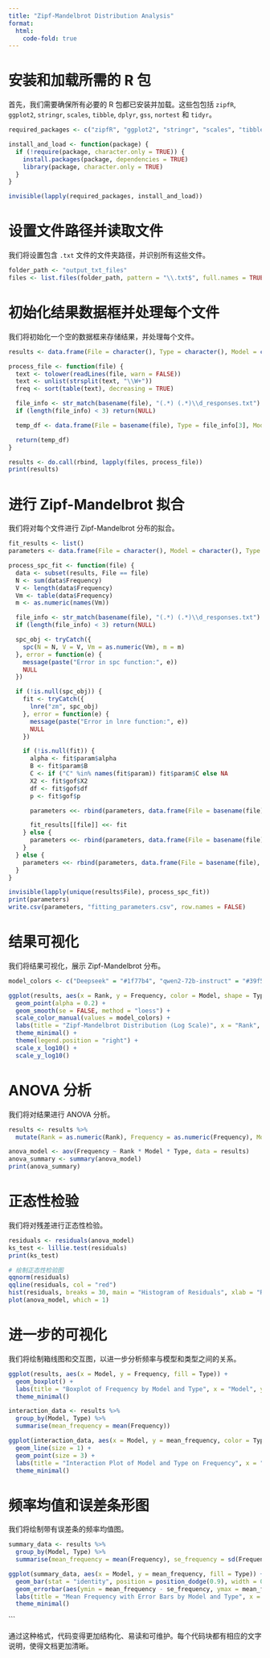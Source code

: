 ```yaml
---
title: "Zipf-Mandelbrot Distribution Analysis"
format:
  html:
    code-fold: true
---
```


# 安装和加载所需的 R 包

首先，我们需要确保所有必要的 R 包都已安装并加载。这些包包括 `zipfR`, `ggplot2`, `stringr`, `scales`, `tibble`, `dplyr`, `gss`, `nortest` 和 `tidyr`。

```r
required_packages <- c("zipfR", "ggplot2", "stringr", "scales", "tibble", "dplyr", "gss", "nortest", "tidyr")

install_and_load <- function(package) {
  if (!require(package, character.only = TRUE)) {
    install.packages(package, dependencies = TRUE)
    library(package, character.only = TRUE)
  }
}

invisible(lapply(required_packages, install_and_load))
```

# 设置文件路径并读取文件

我们将设置包含 `.txt` 文件的文件夹路径，并识别所有这些文件。

```r
folder_path <- "output_txt_files"
files <- list.files(folder_path, pattern = "\\.txt$", full.names = TRUE)
```

# 初始化结果数据框并处理每个文件

我们将初始化一个空的数据框来存储结果，并处理每个文件。

```r
results <- data.frame(File = character(), Type = character(), Model = character(), Rank = numeric(), Frequency = numeric(), stringsAsFactors = FALSE)

process_file <- function(file) {
  text <- tolower(readLines(file, warn = FALSE))
  text <- unlist(strsplit(text, "\\W+"))
  freq <- sort(table(text), decreasing = TRUE)

  file_info <- str_match(basename(file), "(.*) (.*)\\d_responses.txt")
  if (length(file_info) < 3) return(NULL)

  temp_df <- data.frame(File = basename(file), Type = file_info[3], Model = file_info[2], Rank = seq_along(freq), Frequency = as.numeric(freq), stringsAsFactors = FALSE)

  return(temp_df)
}

results <- do.call(rbind, lapply(files, process_file))
print(results)
```

# 进行 Zipf-Mandelbrot 拟合

我们将对每个文件进行 Zipf-Mandelbrot 分布的拟合。

```r
fit_results <- list()
parameters <- data.frame(File = character(), Model = character(), Type = character(), alpha = numeric(), B = numeric(), C = numeric(), X2 = numeric(), df = numeric(), p = numeric(), stringsAsFactors = FALSE)

process_spc_fit <- function(file) {
  data <- subset(results, File == file)
  N <- sum(data$Frequency)
  V <- length(data$Frequency)
  Vm <- table(data$Frequency)
  m <- as.numeric(names(Vm))

  file_info <- str_match(basename(file), "(.*) (.*)\\d_responses.txt")
  if (length(file_info) < 3) return(NULL)

  spc_obj <- tryCatch({
    spc(N = N, V = V, Vm = as.numeric(Vm), m = m)
  }, error = function(e) {
    message(paste("Error in spc function:", e))
    NULL
  })

  if (!is.null(spc_obj)) {
    fit <- tryCatch({
      lnre("zm", spc_obj)
    }, error = function(e) {
      message(paste("Error in lnre function:", e))
      NULL
    })

    if (!is.null(fit)) {
      alpha <- fit$param$alpha
      B <- fit$param$B
      C <- if ("C" %in% names(fit$param)) fit$param$C else NA
      X2 <- fit$gof$X2
      df <- fit$gof$df
      p <- fit$gof$p

      parameters <<- rbind(parameters, data.frame(File = basename(file), Model = file_info[2], Type = file_info[3], alpha = alpha, B = B, C = C, X2 = X2, df = df, p = p, stringsAsFactors = FALSE))

      fit_results[[file]] <<- fit
    } else {
      parameters <<- rbind(parameters, data.frame(File = basename(file), Model = file_info[2], Type = file_info[3], alpha = NA, B = NA, C = NA, X2 = NA, df = NA, p = NA, stringsAsFactors = FALSE))
    }
  } else {
    parameters <<- rbind(parameters, data.frame(File = basename(file), Model = file_info[2], Type = file_info[3], alpha = NA, B = NA, C = NA, X2 = NA, df = NA, p = NA, stringsAsFactors = FALSE))
  }
}

invisible(lapply(unique(results$File), process_spc_fit))
print(parameters)
write.csv(parameters, "fitting_parameters.csv", row.names = FALSE)
```

# 结果可视化

我们将结果可视化，展示 Zipf-Mandelbrot 分布。

```r
model_colors <- c("Deepseek" = "#1f77b4", "qwen2-72b-instruct" = "#39f5ff", "qwen2-7b-instruct" = "#affc68", "GPT4o" = "#fb59e0", "GPT3.5" = "#D62728")

ggplot(results, aes(x = Rank, y = Frequency, color = Model, shape = Type)) +
  geom_point(alpha = 0.2) +
  geom_smooth(se = FALSE, method = "loess") +
  scale_color_manual(values = model_colors) +
  labs(title = "Zipf-Mandelbrot Distribution (Log Scale)", x = "Rank", y = "Frequency") +
  theme_minimal() +
  theme(legend.position = "right") +
  scale_x_log10() +
  scale_y_log10()
```

# ANOVA 分析

我们将对结果进行 ANOVA 分析。

```r
results <- results %>%
  mutate(Rank = as.numeric(Rank), Frequency = as.numeric(Frequency), Model = as.factor(Model), Type = as.factor(Type))

anova_model <- aov(Frequency ~ Rank * Model * Type, data = results)
anova_summary <- summary(anova_model)
print(anova_summary)
```

# 正态性检验

我们将对残差进行正态性检验。

```r
residuals <- residuals(anova_model)
ks_test <- lillie.test(residuals)
print(ks_test)

# 绘制正态性检验图
qqnorm(residuals)
qqline(residuals, col = "red")
hist(residuals, breaks = 30, main = "Histogram of Residuals", xlab = "Residuals")
plot(anova_model, which = 1)
```

# 进一步的可视化

我们将绘制箱线图和交互图，以进一步分析频率与模型和类型之间的关系。

```r
ggplot(results, aes(x = Model, y = Frequency, fill = Type)) +
  geom_boxplot() +
  labs(title = "Boxplot of Frequency by Model and Type", x = "Model", y = "Frequency") +
  theme_minimal()

interaction_data <- results %>%
  group_by(Model, Type) %>%
  summarise(mean_frequency = mean(Frequency))

ggplot(interaction_data, aes(x = Model, y = mean_frequency, color = Type, group = Type)) +
  geom_line(size = 1) +
  geom_point(size = 3) +
  labs(title = "Interaction Plot of Model and Type on Frequency", x = "Model", y = "Mean Frequency") +
  theme_minimal()
```

# 频率均值和误差条形图

我们将绘制带有误差条的频率均值图。

```r
summary_data <- results %>%
  group_by(Model, Type) %>%
  summarise(mean_frequency = mean(Frequency), se_frequency = sd(Frequency) / sqrt(n()))

ggplot(summary_data, aes(x = Model, y = mean_frequency, fill = Type)) +
  geom_bar(stat = "identity", position = position_dodge(0.9), width = 0.7) +
  geom_errorbar(aes(ymin = mean_frequency - se_frequency, ymax = mean_frequency + se_frequency), width = 0.2, position = position_dodge(0.9)) +
  labs(title = "Mean Frequency with Error Bars by Model and Type", x = "Model", y = "Mean Frequency") +
  theme_minimal()
```
```

通过这种格式，代码变得更加结构化、易读和可维护。每个代码块都有相应的文字说明，使得文档更加清晰。